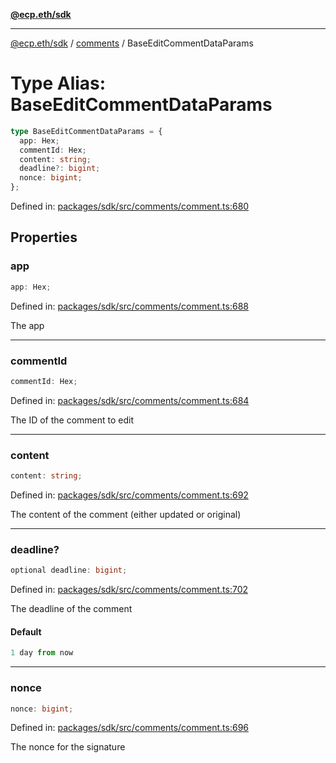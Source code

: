 [**@ecp.eth/sdk**](../../index.mdx)

***

[@ecp.eth/sdk](/sdk-reference/index.mdx) / [comments](/sdk-reference/comments/index.mdx) / BaseEditCommentDataParams

# Type Alias: BaseEditCommentDataParams

```ts
type BaseEditCommentDataParams = {
  app: Hex;
  commentId: Hex;
  content: string;
  deadline?: bigint;
  nonce: bigint;
};
```

Defined in: [packages/sdk/src/comments/comment.ts:680](https://github.com/ecp-eth/comments-monorepo/blob/main/packages/sdk/src/comments/comment.ts#L680)

## Properties

### app

```ts
app: Hex;
```

Defined in: [packages/sdk/src/comments/comment.ts:688](https://github.com/ecp-eth/comments-monorepo/blob/main/packages/sdk/src/comments/comment.ts#L688)

The app

***

### commentId

```ts
commentId: Hex;
```

Defined in: [packages/sdk/src/comments/comment.ts:684](https://github.com/ecp-eth/comments-monorepo/blob/main/packages/sdk/src/comments/comment.ts#L684)

The ID of the comment to edit

***

### content

```ts
content: string;
```

Defined in: [packages/sdk/src/comments/comment.ts:692](https://github.com/ecp-eth/comments-monorepo/blob/main/packages/sdk/src/comments/comment.ts#L692)

The content of the comment (either updated or original)

***

### deadline?

```ts
optional deadline: bigint;
```

Defined in: [packages/sdk/src/comments/comment.ts:702](https://github.com/ecp-eth/comments-monorepo/blob/main/packages/sdk/src/comments/comment.ts#L702)

The deadline of the comment

#### Default

```ts
1 day from now
```

***

### nonce

```ts
nonce: bigint;
```

Defined in: [packages/sdk/src/comments/comment.ts:696](https://github.com/ecp-eth/comments-monorepo/blob/main/packages/sdk/src/comments/comment.ts#L696)

The nonce for the signature
